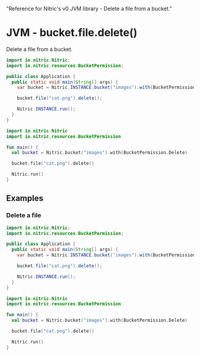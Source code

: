   "Reference for Nitric's v0 JVM library - Delete a file from a bucket."

# JVM - bucket.file.delete()

Delete a file from a bucket.

<CodeWithTabs>

```java !!tabs Java
import io.nitric.Nitric;
import io.nitric.resources.BucketPermission;

public class Application {
  public static void main(String[] args) {
    var bucket = Nitric.INSTANCE.bucket("images").with(BucketPermission.Delete);

    bucket.file("cat.png").delete();

    Nitric.INSTANCE.run();
  }
}
```

```kotlin !!tabs Kotlin
import io.nitric.Nitric
import io.nitric.resources.BucketPermission

fun main() {
  val bucket = Nitric.bucket("images").with(BucketPermission.Delete)

  bucket.file("cat.png").delete()

  Nitric.run()
}
```

</CodeWithTabs>

## Examples

### Delete a file

<CodeWithTabs>

```java !!tabs Java
import io.nitric.Nitric;
import io.nitric.resources.BucketPermission;

public class Application {
  public static void main(String[] args) {
    var bucket = Nitric.INSTANCE.bucket("images").with(BucketPermission.Delete);

    bucket.file("cat.png").delete();

    Nitric.INSTANCE.run();
  }
}
```

```kotlin !!tabs Kotlin
import io.nitric.Nitric
import io.nitric.resources.BucketPermission

fun main() {
  val bucket = Nitric.bucket("images").with(BucketPermission.Delete)

  bucket.file("cat.png").delete()

  Nitric.run()
}
```

</CodeWithTabs>
